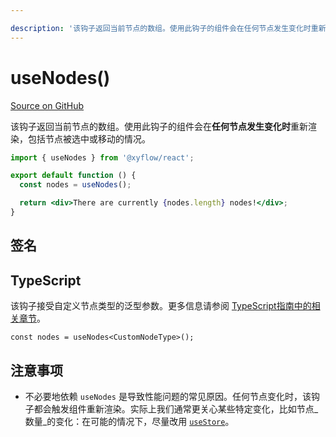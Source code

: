 ```yaml
---

description: '该钩子返回当前节点的数组。使用此钩子的组件会在任何节点发生变化时重新渲染，包括节点被选中或移动的情况。'
---
```


# useNodes()

[Source on GitHub](https://github.com/xyflow/xyflow/blob/main/packages/react/src/hooks/useNodes.ts)

该钩子返回当前节点的数组。使用此钩子的组件会在**任何节点发生变化时**重新渲染，包括节点被选中或移动的情况。

```jsx
import { useNodes } from '@xyflow/react';

export default function () {
  const nodes = useNodes();

  return <div>There are currently {nodes.length} nodes!</div>;
}
```

## 签名

<APIDocs functionName="useNodes" />

## TypeScript

该钩子接受自定义节点类型的泛型参数。更多信息请参阅
[TypeScript指南中的相关章节](/learn/advanced-use/typescript#nodetype-edgetype-unions)。

```tsx
const nodes = useNodes<CustomNodeType>();
```

## 注意事项

- 不必要地依赖 `useNodes` 是导致性能问题的常见原因。任何节点变化时，该钩子都会触发组件重新渲染。实际上我们通常更关心某些特定变化，比如节点_数量_的变化：在可能的情况下，尽量改用 [`useStore`](/api-reference/hooks/use-store)。